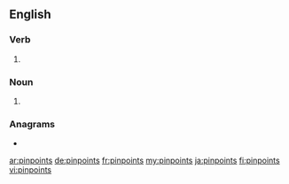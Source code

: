 ==English==

===Verb===
{{head|en|verb form}}

# {{en-third-person singular of|pinpoint}}

===Noun===
{{head|en|noun plural form}}
# {{plural of|pinpoint|lang=en}}

===Anagrams===
* {{l|en|nip points}}

[[ar:pinpoints]]
[[de:pinpoints]]
[[fr:pinpoints]]
[[my:pinpoints]]
[[ja:pinpoints]]
[[fi:pinpoints]]
[[vi:pinpoints]]